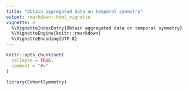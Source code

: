 ```yaml
---
title: "Obtain aggregated data on temporal symmetry"
output: rmarkdown::html_vignette
vignette: >
  %\VignetteIndexEntry{Obtain aggregated data on temporal symmetry}
  %\VignetteEngine{knitr::rmarkdown}
  %\VignetteEncoding{UTF-8}
---
```


```r
knitr::opts_chunk$set(
  collapse = TRUE,
  comment = "#>"
)
```

```r
library(CohortSymmetry)
```
